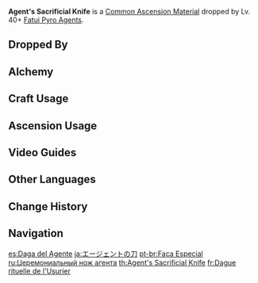 {{Item Infobox
|id           = 112030
|image        = Item Agent's Sacrificial Knife.png
|type         = Common Ascension Materials
|group        = Sacrificial Knives
|group2       = Elite Enemy Drops
|invCategory  = Character Development Items
|rarity       = 3
|description  = An oddly-shaped weapon made with superior Snezhnayan technology that once belonged to a senior agent. Proper training is required for using this strange weapon.
|source1      = Dropped by Lv. 40+ [[Fatui Pyro Agent]]s
|source2      = [[Alchemy]]
}}
'''Agent's Sacrificial Knife''' is a [[Common Ascension Material]] dropped by Lv. 40+ [[Fatui Pyro Agent]]s.

==Dropped By==
{{Dropped By|level=40}}

==Alchemy==
{{Recipe
|type = Crafting
|Hunter's Sacrificial Knife = 3
|Mora = 50
|sort = Hunter's Sacrificial Knife,Mora
}}

==Craft Usage==
{{Craft Usage}}

==Ascension Usage==
{{Ascension Usage}}

==Video Guides==
{{EVT
|video1   = https://youtu.be/40NmYRRTD6s
|caption1 = Fatui Pyro Agents Farming Location
}}

==Other Languages==
{{Other Languages
|en      = Agent's Sacrificial Knife
|zhs     = 特工祭刀
|zhs_rm  = Tègōng Jìdāo
|zht     = 特工祭刀
|zht_rm  = Tègōng Jìdāo
|zh_tl   = Agent's Sacrificial Knife
|ja      = エージェントの刀
|ja_rm   = Eejento no Katana
|ja_tl   = Agent's Blade
|ko      = 특수 요원의 제도
|ko_rm   = Teuksu Yowon-ui Jedo
|ko_tl   = Special Agent's Sacrificial Knife
|es      = Daga del agente
|es_tl   = Agent's Dagger
|fr      = Dague rituelle de l'Usurier
|fr_tl   = Usurer's Ritual Dagger
|ru      = Церемониальный нож агента
|ru_tl   = Agent's Ceremonial Knife
|th      = Sacrificial Agent Knife
|vi      = Dao Đặc Công
|vi_tl   = 
|de      = Zeremonielles Agentenschwert
|de_tl   = Ceremonial Agent Sword
|id      = Agent's Sacrificial Knife
|pt      = Faca Especial
|pt_tl   = 
}}

==Change History==
{{Change History|1.0}}

==Navigation==
{{Development Item Navbox|type=Common Ascension Materials}}

[[es:Daga del Agente]]
[[ja:エージェントの刀]]
[[pt-br:Faca Especial]]
[[ru:Церемониальный нож агента]]
[[th:Agent's Sacrificial Knife]]
[[fr:Dague rituelle de l'Usurier]]